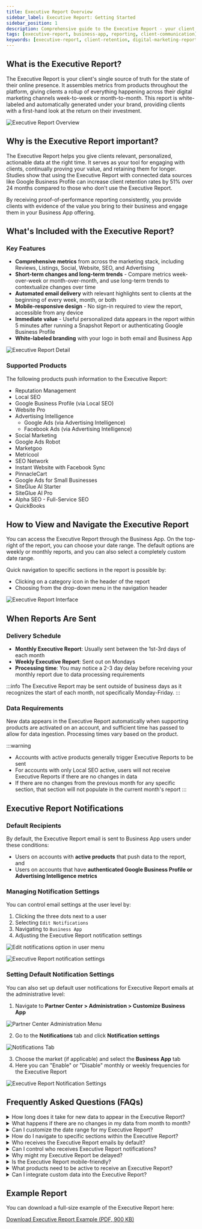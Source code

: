 ```yaml
---
title: Executive Report Overview
sidebar_label: Executive Report: Getting Started
sidebar_position: 1
description: Comprehensive guide to the Executive Report - your client's single source of truth for their online presence and digital marketing performance.
tags: [executive-report, business-app, reporting, client-communication]
keywords: [executive-report, client-retention, digital-marketing-reports, automated-reporting]
---
```


## What is the Executive Report?

The Executive Report is your client's single source of truth for the state of their online presence. It assembles metrics from products throughout the platform, giving clients a rollup of everything happening across their digital marketing channels week-to-week or month-to-month. This report is white-labeled and automatically generated under your brand, providing clients with a first-hand look at the return on their investment.

![Executive Report Overview](./img/executive-report-overview.jpg)

## Why is the Executive Report important?

The Executive Report helps you give clients relevant, personalized, actionable data at the right time. It serves as your tool for engaging with clients, continually proving your value, and retaining them for longer. Studies show that using the Executive Report with connected data sources like Google Business Profile can increase client retention rates by 51% over 24 months compared to those who don't use the Executive Report.

By receiving proof-of-performance reporting consistently, you provide clients with evidence of the value you bring to their business and engage them in your Business App offering.

## What's Included with the Executive Report?

### Key Features

- **Comprehensive metrics** from across the marketing stack, including Reviews, Listings, Social, Website, SEO, and Advertising
- **Short-term changes and long-term trends** - Compare metrics week-over-week or month-over-month, and use long-term trends to contextualize changes over time
- **Automated email delivery** with relevant highlights sent to clients at the beginning of every week, month, or both
- **Mobile-responsive design** - No sign-in required to view the report, accessible from any device
- **Immediate value** - Useful personalized data appears in the report within 5 minutes after running a Snapshot Report or authenticating Google Business Profile
- **White-labeled branding** with your logo in both email and Business App

![Executive Report Detail](./img/executive-report-detail.jpg)

### Supported Products

The following products push information to the Executive Report:

- Reputation Management
- Local SEO
- Google Business Profile (via Local SEO)
- Website Pro
- Advertising Intelligence
  - Google Ads (via Advertising Intelligence)
  - Facebook Ads (via Advertising Intelligence)
- Social Marketing
- Google Ads Robot
- Marketgoo
- Metricool
- SEO Network
- Instant Website with Facebook Sync
- PinnacleCart
- Google Ads for Small Businesses
- SiteGlue AI Starter
- SiteGlue AI Pro
- Alpha SEO - Full-Service SEO
- QuickBooks

## How to View and Navigate the Executive Report

You can access the Executive Report through the Business App. On the top-right of the report, you can choose your date range. The default options are weekly or monthly reports, and you can also select a completely custom date range.

Quick navigation to specific sections in the report is possible by:
- Clicking on a category icon in the header of the report
- Choosing from the drop-down menu in the navigation header

![Executive Report Interface](./img/executive-report/er-overview-2.jpg)

## When Reports Are Sent

### Delivery Schedule

- **Monthly Executive Report**: Usually sent between the 1st-3rd days of each month
- **Weekly Executive Report**: Sent out on Mondays
- **Processing time**: You may notice a 2-3 day delay before receiving your monthly report due to data processing requirements

:::info
The Executive Report may be sent outside of business days as it recognizes the start of each month, not specifically Monday-Friday.
:::

### Data Requirements

New data appears in the Executive Report automatically when supporting products are activated on an account, and sufficient time has passed to allow for data ingestion. Processing times vary based on the product.

:::warning
- Accounts with active products generally trigger Executive Reports to be sent
- For accounts with only Local SEO active, users will not receive Executive Reports if there are no changes in data
- If there are no changes from the previous month for any specific section, that section will not populate in the current month's report
:::

## Executive Report Notifications

### Default Recipients

By default, the Executive Report email is sent to Business App users under these conditions:

- Users on accounts with **active products** that push data to the report, and
- Users on accounts that have **authenticated Google Business Profile or Advertising Intelligence metrics**

### Managing Notification Settings

You can control email settings at the user level by:

1. Clicking the three dots next to a user
2. Selecting `Edit Notifications`
3. Navigating to `Business App`
4. Adjusting the Executive Report notification settings

![Edit notifications option in user menu](./img/edit-notifications-1.jpg)

![Executive Report notification settings](./img/edit-notifications-2.jpg)

### Setting Default Notification Settings

You can also set up default user notifications for Executive Report emails at the administrative level:

1. Navigate to **Partner Center > Administration > Customize Business App**

![Partner Center Administration Menu](./img/customize-default-report-1.jpg)

2. Go to the **Notifications** tab and click **Notification settings**

![Notifications Tab](./img/customize-default-report-2.jpg)

3. Choose the market (if applicable) and select the **Business App** tab
4. Here you can "Enable" or "Disable" monthly or weekly frequencies for the Executive Report

![Executive Report Notification Settings](./img/customize-default-report-3.jpg)

## Frequently Asked Questions (FAQs)

<details>
<summary>How long does it take for new data to appear in the Executive Report?</summary>

New data appears automatically when supporting products are activated on an account, with processing times varying by product. After running a Snapshot Report or authenticating Google Business Profile, useful data appears within 5 minutes.
</details>

<details>
<summary>What happens if there are no changes in my data from month to month?</summary>

If there are no changes from the previous month for any specific section of the report, that section will not populate in the current month's report. For accounts with only Local SEO active, you won't receive Executive Reports if there are no data changes.
</details>

<details>
<summary>Can I customize the date range for my Executive Report?</summary>

Yes, you can choose weekly or monthly reports as defaults, or select a completely custom date range using the date selector in the top-right of the report.
</details>

<details>
<summary>How do I navigate to specific sections within the Executive Report?</summary>

You can quickly navigate to specific sections by clicking on category icons in the header or choosing from the drop-down menu in the navigation header.
</details>

<details>
<summary>Who receives the Executive Report emails by default?</summary>

Business App users on accounts with active products that push data to the report, and users on accounts that have authenticated Google Business Profile or Advertising Intelligence metrics.
</details>

<details>
<summary>Can I control who receives Executive Report notifications?</summary>

Yes, you can control email settings at the user level through the user menu by selecting "Edit Notifications" and adjusting the Executive Report notification settings.
</details>

<details>
<summary>Why might my Executive Report be delayed?</summary>

The Executive Report processes large amounts of data, so you may notice a 2-3 day delay before receiving your monthly report. This ensures all data is properly compiled and accurate.
</details>

<details>
<summary>Is the Executive Report mobile-friendly?</summary>

Yes, the Executive Report is mobile-responsive and can be viewed from any device. No sign-in is required to view the report.
</details>

<details>
<summary>What products need to be active to receive an Executive Report?</summary>

You need active products that push data to the report, such as Reputation Management, Local SEO, Website Pro, Advertising Intelligence, Social Marketing, and others listed in the supported products section.
</details>

<details>
<summary>Can I integrate custom data into the Executive Report?</summary>

Yes, custom data integrations are supported via API. You can work with your account representative for custom integrations through the Marketplace APIs.
</details>

## Example Report

You can download a full-size example of the Executive Report here:

[Download Executive Report Example (PDF, 900 KB)](/pdf/Vendasta_Executive_Report_Full_Size_Example.pdf)
